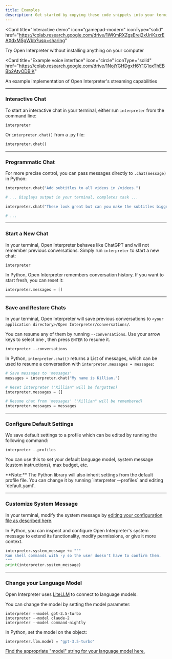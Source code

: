 ---
title: Examples
description: Get started by copying these code snippets into your terminal, a `.py` file, or a Jupyter notebook.
---

<CardGroup>

<Card
  title="Interactive demo"
  icon="gamepad-modern"
  iconType="solid"
  href="https://colab.research.google.com/drive/1WKmRXZgsErej2xUriKzxrEAXdxMSgWbb?usp=sharing"
>
  Try Open Interpreter without installing anything on your computer
</Card>

<Card
  title="Example voice interface"
  icon="circle"
  iconType="solid"
  href="https://colab.research.google.com/drive/1NojYGHDgxH6Y1G1oxThEBBb2AtyODBIK"
>
  An example implementation of Open Interpreter's streaming capabilities
</Card>

</CardGroup>

---

### Interactive Chat

To start an interactive chat in your terminal, either run `interpreter` from the command line:

```shell
interpreter
```

Or `interpreter.chat()` from a .py file:

```python
interpreter.chat()
```

---

### Programmatic Chat

For more precise control, you can pass messages directly to `.chat(message)` in Python:

```python
interpreter.chat("Add subtitles to all videos in /videos.")

# ... Displays output in your terminal, completes task ...

interpreter.chat("These look great but can you make the subtitles bigger?")

# ...
```

---

### Start a New Chat

In your terminal, Open Interpreter behaves like ChatGPT and will not remember previous conversations. Simply run `interpreter` to start a new chat:

```shell
interpreter
```

In Python, Open Interpreter remembers conversation history. If you want to start fresh, you can reset it:

```python
interpreter.messages = []
```

---

### Save and Restore Chats

In your terminal, Open Interpreter will save previous conversations to `<your application directory>/Open Interpreter/conversations/`.

You can resume any of them by running `--conversations`. Use your arrow keys to select one , then press `ENTER` to resume it.

```shell
interpreter --conversations
```

In Python, `interpreter.chat()` returns a List of messages, which can be used to resume a conversation with `interpreter.messages = messages`:

```python
# Save messages to 'messages'
messages = interpreter.chat("My name is Killian.")

# Reset interpreter ("Killian" will be forgotten)
interpreter.messages = []

# Resume chat from 'messages' ("Killian" will be remembered)
interpreter.messages = messages
```

---

### Configure Default Settings

We save default settings to a profile which can be edited by running the following command:

```shell
interpreter --profiles
```

You can use this to set your default language model, system message (custom instructions), max budget, etc.

<Info>
  **Note:** The Python library will also inherit settings from the default
  profile file. You can change it by running `interpreter --profiles` and
  editing `default.yaml`.
</Info>

---

### Customize System Message

In your terminal, modify the system message by [editing your configuration file as described here](#configure-default-settings).

In Python, you can inspect and configure Open Interpreter's system message to extend its functionality, modify permissions, or give it more context.

```python
interpreter.system_message += """
Run shell commands with -y so the user doesn't have to confirm them.
"""
print(interpreter.system_message)
```

---

### Change your Language Model

Open Interpreter uses [LiteLLM](https://docs.litellm.ai/docs/providers/) to connect to language models.

You can change the model by setting the model parameter:

```shell
interpreter --model gpt-3.5-turbo
interpreter --model claude-2
interpreter --model command-nightly
```

In Python, set the model on the object:

```python
interpreter.llm.model = "gpt-3.5-turbo"
```

[Find the appropriate "model" string for your language model here.](https://docs.litellm.ai/docs/providers/)
